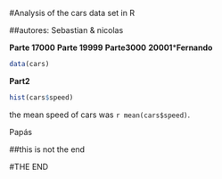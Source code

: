 #Analysis of the cars data set in R


##autores: Sebastian & nicolas





**Parte 17000** **Parte 19999** **Parte3000** **20001*****Fernando**


  
  ```r
data(cars)
```

**Part2**
  
  ```r
hist(cars$speed)
```

the mean speed of cars was `r mean(cars$speed)`.


Papás

##this is not the end

#THE END 